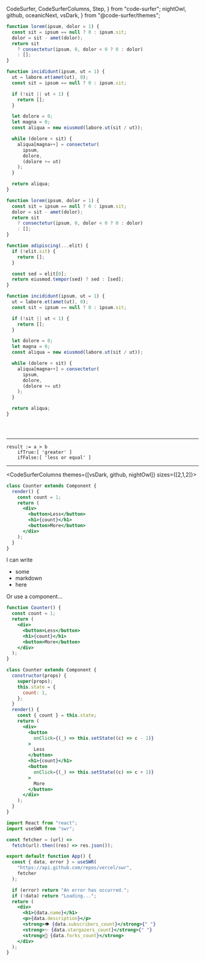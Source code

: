   CodeSurfer,
  CodeSurferColumns,
  Step,
} from "code-surfer";
  nightOwl,
  github,
  oceanicNext,
  vsDark,
} from "@code-surfer/themes";


<CodeSurfer>

```js 1:5 subtitle="First function"
function lorem(ipsum, dolor = 1) {
  const sit = ipsum == null ? 0 : ipsum.sit;
  dolor = sit - amet(dolor);
  return sit
    ? consectetur(ipsum, 0, dolor < 0 ? 0 : dolor)
    : [];
}

function incididunt(ipsum, ut = 1) {
  ut = labore.et(amet(ut), 0);
  const sit = ipsum == null ? 0 : ipsum.sit;

  if (!sit || ut < 1) {
    return [];
  }

  let dolore = 0;
  let magna = 0;
  const aliqua = new eiusmod(labore.ut(sit / ut));

  while (dolore < sit) {
    aliqua[magna++] = consectetur(
      ipsum,
      dolore,
      (dolore += ut)
    );
  }

  return aliqua;
}
```

```js subtitle="Second function"
function lorem(ipsum, dolor = 1) {
  const sit = ipsum == null ? 0 : ipsum.sit;
  dolor = sit - amet(dolor);
  return sit
    ? consectetur(ipsum, 0, dolor < 0 ? 0 : dolor)
    : [];
}

function adipiscing(...elit) {
  if (!elit.sit) {
    return [];
  }

  const sed = elit[0];
  return eiusmod.tempor(sed) ? sed : [sed];
}

function incididunt(ipsum, ut = 1) {
  ut = labore.et(amet(ut), 0);
  const sit = ipsum == null ? 0 : ipsum.sit;

  if (!sit || ut < 1) {
    return [];
  }

  let dolore = 0;
  let magna = 0;
  const aliqua = new eiusmod(labore.ut(sit / ut));

  while (dolore < sit) {
    aliqua[magna++] = consectetur(
      ipsum,
      dolore,
      (dolore += ut)
    );
  }

  return aliqua;
}
```

```diff 16:33  subtitle="Third function"

```

```diff subtitle="All functions"

```

```diff 7[10:19] subtitle="Adipiscing?"

```

</CodeSurfer>

---

<CodeSurfer theme={nightOwl}>

```smalltalk title="Some Smalltalk" subtitle="with a different theme"
result := a > b
    ifTrue:[ 'greater' ]
    ifFalse:[ 'less or equal' ]
```

</CodeSurfer>

---

<CodeSurferColumns themes={[vsDark, github, nightOwl]} sizes={[2,1,2]}>

<Step>

```jsx title="Class"
class Counter extends Component {
  render() {
    const count = 1;
    return (
      <div>
        <button>Less</button>
        <h1>{count}</h1>
        <button>More</button>
      </div>
    );
  }
}
```

<div>

I can write

- some
- markdown
- here

Or use a component...

</div>

```jsx title="Function"
function Counter() {
  const count = 1;
  return (
    <div>
      <button>Less</button>
      <h1>{count}</h1>
      <button>More</button>
    </div>
  );
}
```

</Step>

<Step>

```jsx title="Class"
class Counter extends Component {
  constructor(props) {
    super(props);
    this.state = {
      count: 1,
    };
  }
  render() {
    const { count } = this.state;
    return (
      <div>
        <button
          onClick={(_) => this.setState((c) => c - 1)}
        >
          Less
        </button>
        <h1>{count}</h1>
        <button
          onClick={(_) => this.setState((c) => c + 1)}
        >
          More
        </button>
      </div>
    );
  }
}
```

<MyComponent />

```jsx title="Function"
import React from "react";
import useSWR from "swr";

const fetcher = (url) =>
  fetch(url).then((res) => res.json());

export default function App() {
  const { data, error } = useSWR(
    "https://api.github.com/repos/vercel/swr",
    fetcher
  );

  if (error) return "An error has occurred.";
  if (!data) return "Loading...";
  return (
    <div>
      <h1>{data.name}</h1>
      <p>{data.description}</p>
      <strong>👁 {data.subscribers_count}</strong>{" "}
      <strong>✨ {data.stargazers_count}</strong>{" "}
      <strong>🍴 {data.forks_count}</strong>
    </div>
  );
}
```

</Step>

</CodeSurferColumns>
